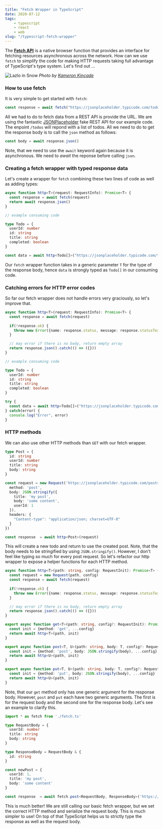 ```yaml
---
title: "Fetch Wrapper in TypeScript"
date: 2020-07-12
tags:
    - typescript
    - react
    - web
slug: "/typescript-fetch-wrapper"
---
```


The [**Fetch API**](https://developer.mozilla.org/en-US/docs/Web/API/Fetch_API) is a native browser function that provides an interface for fetching resources asynchronous across the network. How can we use `fetch` to simplify the code for making HTTP requests taking full advantage of TypeScript's type system. Let's find out ...

![Lazlo in Snow](./kameron-kincade-lazlo-in-snow-unsplash.jpg)
*Photo by [Kameron Kincade](https://unsplash.com/@kkincade)*

### How to use fetch

It is very simple to get started with `fetch`:

```js
const response = await fetch("https://jsonplaceholder.typicode.com/todos")
```

All we had to do to fetch data from a REST API is provide the URL. We are using the fantastic [JSONPlaceholder](https://jsonplaceholder.typicode.com/) fake REST API for our example code. The enpoint `/todos` will repond with a list of todos. All we need to do to get the response body is to call the `json` method as follows:

```js
const body = await response.json()
```

Note, that we need to use the `await` keyword again because it is asynchronous. We need to *await* the reponse before calling `json`.

### Creating a fetch wrapper with typed response data

Let's create a wrapper for `fetch` combining these two lines of code as well as adding types:

```ts:title=fetch.ts
async function http<T>(request: RequestInfo): Promise<T> {
  const response = await fetch(request)
  return await response.json()
}

// example consuming code

type Todo = {
  userId: number
  id: string
  title: string
  completed: boolean
}

const data = await http<Todo[]>("https://jsonplaceholder.typicode.com/todos")
```

Our `fetch` wrapper function takes in a generic parameter `T` for the type of the response body, hence `data` is strongly typed as `Todo[]` in our consuming code.

### Catching errors for HTTP error codes

So far our fetch wrapper does not handle errors very graciously, so let's improve that.


```ts:title=fetch.ts
async function http<T>(request: RequestInfo): Promise<T> {
  const response = await fetch(request)
  
  if(!response.ok) {
    throw new Error({name: response.status, message: response.statusText})
  }

  // may error if there is no body, return empty array
  return response.json().catch(() => ({}))
}

// example consuming code

type Todo = {
  userId: number
  id: string
  title: string
  completed: boolean
}

try {
  const data = await http<Todo[]>("https://jsonplaceholder.typicode.com/todos")
} catch(error) {
  console.log("Error", error)
}
```

### HTTP methods

We can also use other HTTP methods than `GET` with our fetch wrapper.

```ts
type Post = {
  id: string
  userId: number
  title: string
  body: string
}

const request = new Request('https://jsonplaceholder.typicode.com/posts', {
  method: 'post',
  body: JSON.stringify({
    title: 'my post',
    body: 'some content',
    userId: 1
  }),
  headers: {
    "Content-type": "application/json; charset=UTF-8"
  }
})

const response  = await http<Post>(request)
```

This will create a new todo and return to use the created post. Note, that the body needs to be stringified by using `JSON.stringify()`. However, I don't feel like typing so much for every post request. So let's refactor our http wrapper to expose a helper functions for each HTTP method.

```ts:title=fetch.ts
async function http<T>(path: string, config: RequestInit): Promise<T> {
  const request = new Request(path, config)
  const response = await fetch(request)
  
  if(!response.ok) {
    throw new Error({name: response.status, message: response.statusText})
  }

  // may error if there is no body, return empty array
  return response.json().catch(() => ({}))
}

export async function get<T>(path: string, config?: RequestInit): Promise<T> {
  const init = {method: 'get', ...config}
  return await http<T>(path, init)
}

export async function post<T, U>(path: string, body: T, config?: RequestInit): Promise<U> {
  const init = {method: 'post', body: JSON.stringify(body), ...config}
  return await http<U>(path, init)
}

export async function put<T, U>(path: string, body: T, config?: RequestInit): Promise<U> {
  const init = {method: 'put', body: JSON.stringify(body), ...config}
  return await http<U>(path, init)
}
```

Note, that our `get` method only has one generic argument for the response body. However, `post` and `put` each have two generic arguments. The first is for the request body and the second one for the response body. Let's see an example to clarify this.


```ts
import * as fetch from './fetch.ts'

type RequestBody = {
  userId: number
  title: string
  body: string
}

type ResponseBody = RequestBody & {
  id: string
}

const newPost = {
  userId: 1,
  title: 'my post',
  body: 'some content'
}

const response  = await fetch.post<RequestBody, ResponseBody>('https://jsonplaceholder.typicode.com/posts', newPost)
```

This is much better! We are still calling our basic fetch wrapper, but we set the correct HTTP method and serialize the request body. This is much simpler to use! On top of that TypeScript helps us to strictly type the response as well as the request body. 
